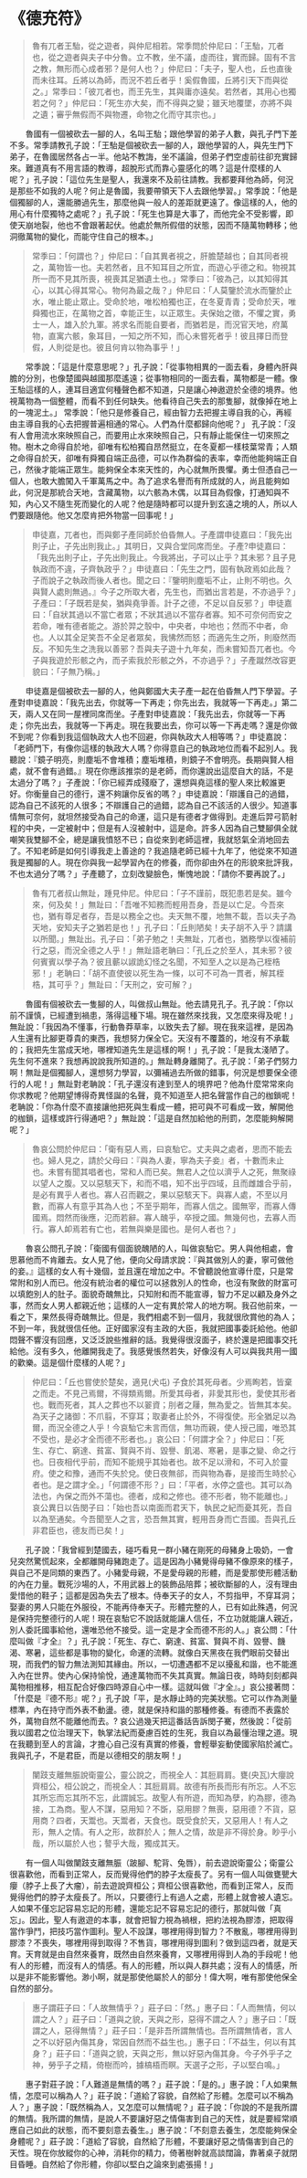 # 《德充符》

> 魯有兀者王駘，從之遊者，與仲尼相若。常季問於仲尼曰：「王駘，兀者也，從之遊者與夫子中分魯。立不教，坐不議，虛而往，實而歸。固有不言之教，無形而心成者邪？是何人也？」仲尼曰：「夫子，聖人也，丘也直後而未往耳。丘將以為師，而況不若丘者乎！奚假魯國，丘將引天下而與從之。」常季曰：「彼兀者也，而王先生，其與庸亦遠矣。若然者，其用心也獨若之何？」仲尼曰：「死生亦大矣，而不得與之變；雖天地覆墜，亦將不與之遺；審乎無假而不與物遷，命物之化而守其宗也。」

&emsp;&emsp;魯國有一個被砍去一腳的人，名叫王駘；跟他學習的弟子人數，與孔子門下差不多。常季請教孔子說：「王駘是個被砍去一腳的人，跟他學習的人，與先生門下弟子，在魯國居然各占一半。他站不教誨，坐不議論，但弟子們空虛前往卻充實歸來。難道真有不用言語的教導，超脫形式而靠心靈感化的嗎？這是什麼樣的人呢？」孔子說：「這位先生是聖人，我還來不及前往請教。我都要拜他為師，何況是那些不如我的人呢？何止是魯國，我要帶領天下人去跟他學習。」常季說：「他是個獨腳的人，還能勝過先生，那麼他與一般人的差距就更遠了。像這樣的人，他的用心有什麼獨特之處呢？」孔子說：「死生也算是大事了，而他完全不受影響，即使天崩地裂，他也不會跟著起伏。他處於無所假借的狀態，因而不隨萬物轉移；他洞徹萬物的變化，而能守住自己的根本。」

> 常季曰：「何謂也？」仲尼曰：「自其異者視之，肝膽楚越也；自其同者視之，萬物皆一也。夫若然者，且不知耳目之所宜，而遊心乎德之和。物視其所一而不見其所喪，視喪其足猶遺土也。」常季曰：「彼為己，以其知得其心，以其心得其常心。物何為最之哉？」仲尼曰：「人莫鑒於流水而鑒於止水，唯止能止眾止。受命於地，唯松柏獨也正，在冬夏青青；受命於天，唯舜獨也正，在萬物之首，幸能正生，以正眾生。夫保始之徵，不懼之實，勇士一人，雄入於九軍。將求名而能自要者，而猶若是，而況官天地，府萬物，直寓六骸，象耳目，一知之所不知，而心未嘗死者乎！彼且擇日而登假，人則從是也。彼且何肯以物為事乎！」

&emsp;&emsp;常季說：「這是什麼意思呢？」孔子說：「從事物相異的一面去看，身體內肝與膽的分別，也像楚國與越國那麼遙遠；從事物相同的一面去看，萬物都是一體。像王駘這樣的人，連耳目適宜何種聲色都不知道，只是讓心神遨遊於全德的境界。他視萬物為一個整體，而看不到任何缺失。他看待自己失去的那隻腳，就像掉在地上的一塊泥土。」 常季說：「他只是修養自己，經由智力去把握主導自我的心，再經由主導自我的心去把握普遍相通的常心。人們為什麼都歸向他呢？」 孔子說：「沒有人會用流水來映照自己，而要用止水來映照自己，只有靜止能保住一切來照之物。樹木之命得自於地，卻唯有松柏獨自昂然挺立，在冬夏都一樣枝葉常青；人類之命得自於天，卻唯有舜獨自端正品德，可以作為群倫的表率，幸而他能夠端正自己，然後才能端正眾生。能夠保全本來天性的，內心就無所畏懼。勇士但憑自己一個人，也敢大膽闖入千軍萬馬之中。為了追求名譽而有所成就的人，尚且能夠如此，何況是那統合天地，含藏萬物，以六骸為木偶，以耳目為假像，打通知與不知，內心又不隨生死而變化的人呢？他是隨時都可以提升到玄遠之境的人，所以人們要跟隨他。他又怎麼肯把外物當一回事呢！」

> 申徒嘉，兀者也，而與鄭子產同師於伯昏無人。子產謂申徒嘉曰：「我先出則子止，子先出則我止。」其明日，又與合堂同席而坐。子產?申徒嘉曰：「我先出則子止，子先出則我止。今我將出，子可以止乎？其未邪？且子見執政而不違，子齊執政乎？」申徒嘉曰：「先生之門，固有執政焉如此哉？子而說子之執政而後人者也。聞之曰：『鑒明則塵垢不止，止則不明也。久與賢人處則無過。』今子之所取大者，先生也，而猶出言若是，不亦過乎？」子產曰：「子既若是矣，猶與堯爭善。計子之德，不足以自反邪？」申徒嘉曰：「自狀其過以不當亡者眾；不狀其過以不當存者寡。知不可奈何而安之若命，唯有德者能之。游於羿之彀中，中央者，中地也；然而不中者，命也。人以其全足笑吾不全足者眾矣，我怫然而怒；而適先生之所，則廢然而反。不知先生之洗我以善邪？吾與夫子遊十九年矣，而未嘗知吾兀者也。今子與我遊於形骸之內，而子索我於形骸之外，不亦過乎？」子產蹴然改容更貌曰：「子無乃稱。」

&emsp;&emsp;申徒嘉是個被砍去一腳的人，他與鄭國大夫子產一起在伯昏無人門下學習。子產對申徒嘉說：「我先出去，你就等一下再走；你先出去，我就等一下再走。」第二天，兩人又在同一屋裡同席而坐。子產對申徒嘉說：「我先出去，你就等一下再走；你先出去，我就等一下再走。現在我要出去，你可以等一下再走嗎？還是你做不到呢？你看到我這個執政大人也不回避，你與執政大人相等嗎？」申徒嘉說：「老師門下，有像你這樣的執政大人嗎？你得意自己的執政地位而看不起別人。我聽說：『鏡子明亮，則塵垢不會堆積；塵垢堆積，則鏡子不會明亮。長期與賢人相處，就不會有過錯。』現在你應該推崇的是老師，而你還說出這麼自大的話，不是太過分了嗎？」子產說：「你已經弄成殘廢了，還想與堯這樣的聖人來比較誰更好。你衡量自己的德行，還不夠讓你反省的嗎？」申徒嘉說：「辯護自己的過錯，認為自己不該死的人很多；不辯護自己的過錯，認為自己不該活的人很少。知道事情無可奈何，就坦然接受為自己的命運，這只是有德者才做得到。走進后羿弓箭射程的中央，一定被射中；但是有人沒被射中，這是命。許多人因為自己雙腳俱全就嘲笑我雙腳不全，總是讓我憤怒不已；自從來到老師這裡，我就怒氣全消地回去了。不知老師是如何引導我走上善途的？我追隨老師已經十九年了，他從來不知道我是獨腳的人。現在你與我一起學習內在的修養，而你卻由外在的形貌來批評我，不也太過分了嗎？」子產聽了，立刻改變臉色，慚愧地說：「請你不要再說了。」

> 魯有兀者叔山無趾，踵見仲尼。仲尼曰：「子不謹前，既犯患若是矣。雖今來，何及矣！」無趾曰：「吾唯不知務而輕用吾身，吾是以亡足。今吾來也，猶有尊足者存，吾是以務全之也。夫天無不覆，地無不載，吾以夫子為天地，安知夫子之猶若是也！」孔子曰：「丘則陋矣！夫子胡不入乎？請講以所聞。」無趾出。孔子曰：「弟子勉之！夫無趾，兀者也，猶務學以復補前行之惡，而況全德之人乎！」無趾語老聃曰：「孔丘之於至人，其未邪？彼何賓賓以學子為？彼且蘄以諔詭幻怪之名聞，不知至人之以是為己桎梏邪！」老聃曰：「胡不直使彼以死生為一條，以可不可為一貫者，解其桎梏，其可乎？」無趾曰：「天刑之，安可解？」

&emsp;&emsp;魯國有個被砍去一隻腳的人，叫做叔山無趾。他去請見孔子。孔子說：「你以前不謹慎，已經遭到禍患，落得這種下場。現在雖然來找我，又怎麼來得及呢！」無趾說：「我因為不懂事，行動魯莽草率，以致失去了腳。現在我來這裡，是因為人生還有比腳更尊貴的東西，我想努力保全它。天沒有不覆蓋的，地沒有不承載的；我把先生當成天地，哪裡知道先生是這樣的啊！」孔子說：「是我太淺陋了。先生何不進來？我想再說說我所知道的。」無趾轉身離開了。孔子說：「弟子們努力啊！無趾是個獨腳人，還想努力學習，以彌補過去所做的錯事，何況是想要保全德行的人呢！」無趾對老聃說：「孔子還沒有達到至人的境界吧？他為什麼常常來向你求教呢？他期望博得奇異怪誕的名聲，竟不知道至人把名聲當作自己的枷鎖呢！ 老聃說：「你為什麼不直接讓他把死與生看成一體，把可與不可看成一致，解開他的枷鎖，這樣或許行得通吧？」無趾說：「這是自然加給他的刑罰，怎麼能夠解開呢？」

> 魯哀公問於仲尼曰：「衛有惡人焉，曰哀駘它。丈夫與之處者，思而不能去也。婦人見之，請於父母曰：『與為人妻，寧為夫子妾』者，十數而未止也。未嘗有聞其唱者也，常和人而已矣。無君人之位以濟乎人之死，無聚祿以望人之腹。又以惡駭天下，和而不唱，知不出乎四域，且而雌雄合乎前，是必有異乎人者也。寡人召而觀之，果以惡駭天下。與寡人處，不至以月數，而寡人有意乎其為人也；不至乎期年，而寡人信之。國無宰，而寡人傳國焉。悶然而後應，氾而若辭。寡人醜乎，卒授之國。無幾何也，去寡人而行。寡人卹焉若有亡也，若無與樂是國也。是何人者也？」

&emsp;&emsp;魯哀公問孔子說：「衛國有個面貌醜陋的人，叫做哀駘它。男人與他相處，會思慕他而不肯離去。女人見了他，便向父母請求說：『與其做別人的妻，寧可做他的妾。』這樣的女人有十幾個，並且還在增加之中。不曾聽說他宣導什麼，只是常常附和別人而已。他沒有統治者的權位可以拯救別人的性命，也沒有聚斂的財富可以填飽別人的肚子。面貌奇醜無比，只知附和而不能宣導，智力不足以顧及身外之事，然而女人男人都親近他；這樣的人一定有異於常人的地方啊。我召他前來，一看之下，果然長得奇醜無比。但是，我們相處不到一個月，我就很欣賞他的為人；不到一年，我就很信任他。正好國家沒有主政的大臣，我就把國事委託給他。他卻悶聲不響沒有回應，又泛泛說些推辭的話。我覺得很沒面子，終於還是把國事交托給他。沒有多久，他離開我走了。我感覺悵然若失，好像沒有人可以與我共用一國的歡樂。這是個什麼樣的人呢？」

> 仲尼曰：「丘也嘗使於楚矣，適見(犬屯) 子食於其死母者。少焉眴若，皆棄之而走。不見己焉爾，不得類焉爾。所愛其母者，非愛其形也，愛使其形者也。戰而死者，其人之葬也不以翣資；刖者之屨，無為愛之。皆無其本矣。為天子之諸御：不爪翦，不穿耳；取妻者止於外，不得復使。形全猶足以為爾，而況全德之人乎！今哀駘它未言而信，無功而親，使人授己國，唯恐其不受也，是必才全而德不形者也。」哀公曰：「何謂才全？」仲尼曰：「死生、存亡、窮達、貧富、賢與不肖、毀譽、飢渴、寒暑，是事之變、命之行也。日夜相代乎前，而知不能規乎其始者也。故不足以滑和，不可入於靈府。使之和豫，通而不失於兌。使日夜無郤，而與物為春，是接而生時於心者也。是之謂才全。」「何謂德不形？」曰：「平者，水停之盛也。其可以為法也，內保之而外不蕩也。德者，成和之修也。德不形者，物不能離也。」哀公異日以告閔子曰：「始也吾以南面而君天下，執民之紀而憂其死，吾自以為至通矣。今吾聞至人之言，恐吾無其實，輕用吾身而亡吾國。吾與孔丘非君臣也，德友而已矣！」

&emsp;&emsp;孔子說：「我曾經到楚國去，碰巧看見一群小豬在剛死的母豬身上吸奶，一會兒突然驚慌起來，全都離開母豬跑走了。這是因為小豬覺得母豬不像原來的樣子，與自己不是同類的東西了。小豬愛母親，不是愛母親的形體，而是愛那使形體活動的內在力量。戰死沙場的人，不用武器上的裝飾品陪葬；被砍斷腳的人，沒有理由愛惜他的鞋子；這都是因為失去了根本。侍奉天子的女人，不剪指甲，不穿耳洞；娶妻的男人只能在外服役，不能再侍奉天子。形體完整的人，已有如此殊遇，何況是保持完整德行的人呢！現在哀駘它不說話就能讓人信任，不立功就能讓人親近，別人委託國事給他，還唯恐他不接受。這一定是才全而德不形的人。」哀公問：「什麼叫做『才全』？」孔子說：「死生、存亡、窮達、貧富、賢與不肖、毀譽、饑渴、寒暑，這些都是事物的變化，命運的流轉。就像白天黑夜在我們眼前交替出現，而我們的智力無法測知其緣由。所以，一切遭遇都不足以擾亂和諧，也不能進入內在世界。使內心保持愉悅，通達萬物而不失其真實。無論日夜，時時刻刻都與萬物相推移，相互配合好像四時源自心中一樣。這就叫做『才全』。」哀公接著問：「什麼是『德不形』呢？」孔子說「平，是水靜止時的完美狀態。它可以作為測量標準，內在持守而外表不動盪。德，就是保持和諧的那種修養。有德而不表露於外，萬物自然不能離他而去。? 哀公過幾天把這番話告訴閔子騫，然後說：「從前我以國君之位治理天下，執掌法紀而憂慮百姓的生死，我自以為最懂治理之道。現在我聽到至人的言論，才擔心自己沒有真實的修養，會輕舉妄動使國家陷於滅亡。我與孔子，不是君臣，而是以德相交的朋友啊！」

> 闉跂支離無脤說衛靈公，靈公說之，而視全人：其脰肩肩。甕(央瓦)大癭說齊桓公，桓公說之，而視全人：其脰肩肩。故德有所長而形有所忘。人不忘其所忘而忘其所不忘，此謂誠忘。故聖人有所遊，而知為孽，約為膠，德為接，工為商。聖人不謀，惡用知？不斲，惡用膠？無喪，惡用德？不貨，惡用商？四者，天鬻也。天鬻者，天食也。既受食於天，又惡用人！有人之形，無人之情。有人之形，故群於人；無人之情，故是非不得於身。眇乎小哉，所以屬於人也；謷乎大哉，獨成其天。

&emsp;&emsp;有一個人叫做闉跂支離無脤（跛腳、駝背、兔唇），前去遊說衛靈公；衛靈公很喜歡他，而看到正常人，反而覺得他們的脖子太瘦長了。另有一個人叫做甕甖大癭（脖子上長了大瘤），前去遊說齊桓公；齊桓公很喜歡他，而看到正常人，反而覺得他們的脖子太瘦長了。所以，只要德行上有過人之處，形體上就會被人遺忘。人如果不僅忘記容易忘記的形體，還能忘記不容易忘記的德行，那就叫做「真忘」。因此，聖人有遨遊的本事，就會把智力視為禍根，把約法視為膠漆，把取得當作爭鬥，把技巧當作圖利。聖人不設謀，哪裡用得到智力？不散亂，哪裡用得到膠漆？不喪失，哪裡用得到取得？不售貨，哪裡用得到圖利？做到這四者，就是天育。天育就是由自然來養育，既然由自然來養育，又哪裡用得到人為的手段呢！他有人的形體，而沒有人的情感。有人的形體，所以與人群共處；沒有人的情感，所以是非不能影響他。渺小啊，就是那使他屬於人的部分！偉大啊，唯有那使他保全自然的部分。

> 惠子謂莊子曰：「人故無情乎？」莊子曰：「然。」惠子曰：「人而無情，何以謂之人？」莊子曰：「道與之貌，天與之形，惡得不謂之人？」惠子曰：「既謂之人，惡得無情？」莊子曰：「是非吾所謂無情也。吾所謂無情者，言人之不以好惡內傷其身，常因自然而不益生也。」惠子曰：「不益生，何以有其身？」莊子曰：「道與之貌，天與之形，無以好惡內傷其身。今子外乎子之神，勞乎子之精，倚樹而吟，據槁梧而瞑。天選子之形，子以堅白鳴。」

&emsp;&emsp;惠子對莊子說：「人難道是無情的嗎？」莊子說：「是的。」惠子說：「人如果無情，怎麼可以稱為人？」莊子說：「道給了容貌，自然給了形體。怎麼可以不稱為人？」惠子說：「既然稱為人，又怎麼可以無情呢？」莊子說：「你說的不是我所謂的無情。我所謂的無情，是說人不要讓好惡之情傷害到自己的天性，就是要經常順應自己如此的狀態，而不要刻意去養生。」惠子說：「不刻意去養生，怎麼能夠保全身體呢？」莊子說：「道給了容貌，自然給了形體，不要讓好惡之情傷害到自己的天性。現在你放縱你的心神，消耗你的精力，倚著樹幹就高談闊論，靠著桌子就閉目昏睡。自然給了你形體，你卻以堅白之論來到處張揚！」
